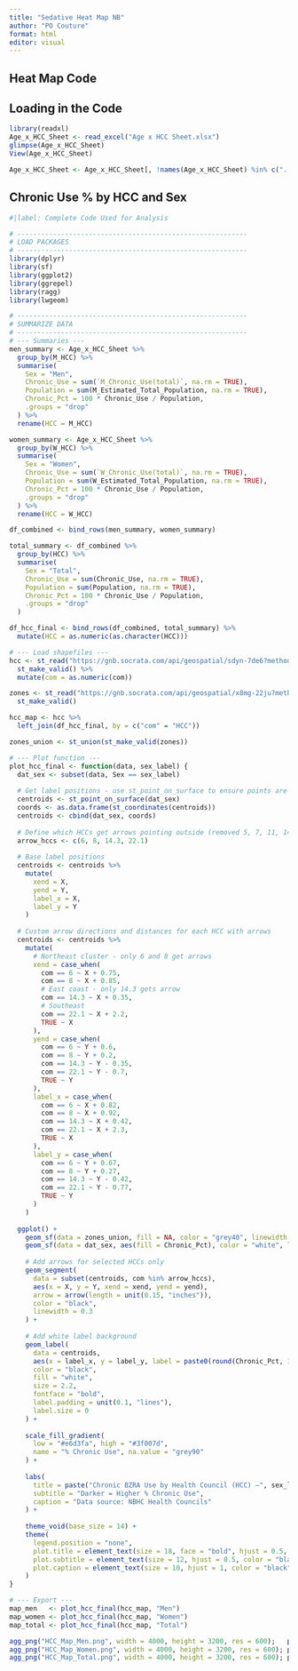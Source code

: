 ```yaml
---
title: "Sedative Heat Map NB"
author: "PO Couture"
format: html
editor: visual
---
```


## Heat Map Code

## Loading in the Code
```r
library(readxl)
Age_x_HCC_Sheet <- read_excel("Age x HCC Sheet.xlsx")
glimpse(Age_x_HCC_Sheet)
View(Age_x_HCC_Sheet)

Age_x_HCC_Sheet <- Age_x_HCC_Sheet[, !names(Age_x_HCC_Sheet) %in% c("...8", "...9")]
```

## Chronic Use % by HCC and Sex

```r
#|label: Complete Code Used for Analysis

# ----------------------------------------------------------
# LOAD PACKAGES
# ----------------------------------------------------------
library(dplyr)
library(sf)
library(ggplot2)
library(ggrepel)
library(ragg)
library(lwgeom)  

# ----------------------------------------------------------
# SUMMARIZE DATA
# ----------------------------------------------------------
# --- Summaries ---
men_summary <- Age_x_HCC_Sheet %>%
  group_by(M_HCC) %>%
  summarise(
    Sex = "Men",
    Chronic_Use = sum(`M_Chronic_Use(total)`, na.rm = TRUE),
    Population = sum(M_Estimated_Total_Population, na.rm = TRUE),
    Chronic_Pct = 100 * Chronic_Use / Population,
    .groups = "drop"
  ) %>%
  rename(HCC = M_HCC)

women_summary <- Age_x_HCC_Sheet %>%
  group_by(W_HCC) %>%
  summarise(
    Sex = "Women",
    Chronic_Use = sum(`W_Chronic_Use(total)`, na.rm = TRUE),
    Population = sum(W_Estimated_Total_Population, na.rm = TRUE),
    Chronic_Pct = 100 * Chronic_Use / Population,
    .groups = "drop"
  ) %>%
  rename(HCC = W_HCC)

df_combined <- bind_rows(men_summary, women_summary)

total_summary <- df_combined %>%
  group_by(HCC) %>%
  summarise(
    Sex = "Total",
    Chronic_Use = sum(Chronic_Use, na.rm = TRUE),
    Population = sum(Population, na.rm = TRUE),
    Chronic_Pct = 100 * Chronic_Use / Population,
    .groups = "drop"
  )

df_hcc_final <- bind_rows(df_combined, total_summary) %>%
  mutate(HCC = as.numeric(as.character(HCC)))

# --- Load shapefiles ---
hcc <- st_read("https://gnb.socrata.com/api/geospatial/sdyn-7de6?method=export&format=GeoJSON", quiet = TRUE) %>%
  st_make_valid() %>%
  mutate(com = as.numeric(com))

zones <- st_read("https://gnb.socrata.com/api/geospatial/x8mg-22ju?method=export&format=GeoJSON", quiet = TRUE) %>%
  st_make_valid()

hcc_map <- hcc %>%
  left_join(df_hcc_final, by = c("com" = "HCC"))

zones_union <- st_union(st_make_valid(zones))

# --- Plot function ---
plot_hcc_final <- function(data, sex_label) {
  dat_sex <- subset(data, Sex == sex_label)
  
  # Get label positions - use st_point_on_surface to ensure points are inside polygons
  centroids <- st_point_on_surface(dat_sex)
  coords <- as.data.frame(st_coordinates(centroids))
  centroids <- cbind(dat_sex, coords)
  
  # Define which HCCs get arrows pointing outside (removed 5, 7, 11, 14.1, 14.2)
  arrow_hccs <- c(6, 8, 14.3, 22.1)
  
  # Base label positions
  centroids <- centroids %>%
    mutate(
      xend = X,
      yend = Y,
      label_x = X,
      label_y = Y
    )
  
  # Custom arrow directions and distances for each HCC with arrows
  centroids <- centroids %>%
    mutate(
      # Northeast cluster - only 6 and 8 get arrows
      xend = case_when(
        com == 6 ~ X + 0.75,
        com == 8 ~ X + 0.85,
        # East coast - only 14.3 gets arrow
        com == 14.3 ~ X + 0.35,
        # Southeast
        com == 22.1 ~ X + 2.2,
        TRUE ~ X
      ),
      yend = case_when(
        com == 6 ~ Y + 0.6,
        com == 8 ~ Y + 0.2,
        com == 14.3 ~ Y - 0.35,
        com == 22.1 ~ Y - 0.7,
        TRUE ~ Y
      ),
      label_x = case_when(
        com == 6 ~ X + 0.82,
        com == 8 ~ X + 0.92,
        com == 14.3 ~ X + 0.42,
        com == 22.1 ~ X + 2.3,
        TRUE ~ X
      ),
      label_y = case_when(
        com == 6 ~ Y + 0.67,
        com == 8 ~ Y + 0.27,
        com == 14.3 ~ Y - 0.42,
        com == 22.1 ~ Y - 0.77,
        TRUE ~ Y
      )
    )
  
  ggplot() +
    geom_sf(data = zones_union, fill = NA, color = "grey40", linewidth = 0.8) +
    geom_sf(data = dat_sex, aes(fill = Chronic_Pct), color = "white", linewidth = 0.4) +
    
    # Add arrows for selected HCCs only
    geom_segment(
      data = subset(centroids, com %in% arrow_hccs),
      aes(x = X, y = Y, xend = xend, yend = yend),
      arrow = arrow(length = unit(0.15, "inches")),
      color = "black",
      linewidth = 0.3
    ) +
    
    # Add white label background
    geom_label(
      data = centroids,
      aes(x = label_x, y = label_y, label = paste0(round(Chronic_Pct, 1), "%")),
      color = "black",
      fill = "white",
      size = 2.2,
      fontface = "bold",
      label.padding = unit(0.1, "lines"),
      label.size = 0
    ) +
    
    scale_fill_gradient(
      low = "#e6d3fa", high = "#3f007d",
      name = "% Chronic Use", na.value = "grey90"
    ) +
    
    labs(
      title = paste("Chronic BZRA Use by Health Council (HCC) –", sex_label),
      subtitle = "Darker = Higher % Chronic Use",
      caption = "Data source: NBHC Health Councils"
    ) +
    
    theme_void(base_size = 14) +
    theme(
      legend.position = "none",
      plot.title = element_text(size = 18, face = "bold", hjust = 0.5, color = "black"),
      plot.subtitle = element_text(size = 12, hjust = 0.5, color = "black"),
      plot.caption = element_text(size = 10, hjust = 1, color = "black")
    )
}

# --- Export ---
map_men   <- plot_hcc_final(hcc_map, "Men")
map_women <- plot_hcc_final(hcc_map, "Women")
map_total <- plot_hcc_final(hcc_map, "Total")

agg_png("HCC_Map_Men.png", width = 4000, height = 3200, res = 600);   print(map_men);   dev.off()
agg_png("HCC_Map_Women.png", width = 4000, height = 3200, res = 600); print(map_women); dev.off()
agg_png("HCC_Map_Total.png", width = 4000, height = 3200, res = 600); print(map_total); dev.off()
```